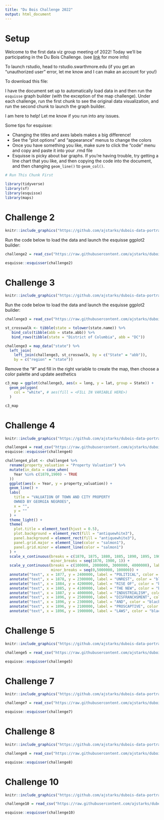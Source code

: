 ```yaml
---
title: "Du Bois Challenge 2022"
output: html_document
---
```


# Setup

Welcome to the first data viz group meeting of 2022! Today we'll be participating in the Du Bois Challenge. (see [link](https://github.com/ajstarks/dubois-data-portraits/tree/master/challenge/2022) for more info)

To launch rstudio, head to rstudio.swarthmore.edu (if you get an "unauthorized user" error, let me know and I can make an account for you!)

To download this file:

I have the document set up to automatically load data in and then run the `esquisse` graph builder (with the exception of the map challenge). Under each challenge, run the first chunk to see the original data visualization, and run the second chunk to launch the graph builder. 

I am here to help! Let me know if you run into any issues. 

Some tips for esquisse: 

 - Changing the titles and axes labels makes a big difference! 
 - See the "plot options" and "appearance" menus to change the colors
 - Once you have something you like, make sure to click the "code" menu and copy and paste it into your .rmd file
 - Esquisse is picky about bar graphs. If you're having trouble, try getting a line chart that you like, and then copying the code into the document, and then changing `geom_line()` to `geom_col()`. 

```r
# Run This Chunk First

library(tidyverse)
library(sf)
library(esquisse)
library(maps)
```

# Challenge 2

```r
knitr::include_graphics("https://github.com/ajstarks/dubois-data-portraits/blob/master/challenge/2022/challenge02/original-plate-22.jpg?raw=true")
```

Run the code below to load the data and launch the esquisse ggplot2 builder:

```r
challenge2 = read_csv("https://raw.githubusercontent.com/ajstarks/dubois-data-portraits/master/challenge/2022/challenge02/data.csv")

esquisse::esquisser(challenge2)
```


# Challenge 3

```r
knitr::include_graphics("https://github.com/ajstarks/dubois-data-portraits/blob/master/challenge/2022/challenge03/original-plate-02.jpg?raw=true")
```

Run the code below to load the data and launch the esquisse ggplot2 builder:

```r
challenge3 = read_csv("https://raw.githubusercontent.com/ajstarks/dubois-data-portraits/master/challenge/2022/challenge03/data.csv")

st_crosswalk <- tibble(state = tolower(state.name)) %>%
   bind_cols(tibble(abb = state.abb)) %>% 
   bind_rows(tibble(state = "District of Columbia", abb = "DC"))

challenge3 = map_data("state") %>%
  left_join(
    left_join(challenge3, st_crosswalk, by = c("State" = "abb")),
    by = c("region" = "state")) 
```

Remove the "#" and fill in the right variable to create the map, then choose a color palette and update aesthetics

```r
c3_map = ggplot(challenge3, aes(x = long, y = lat, group = State)) + 
  geom_polygon(
    col = "white", # aes(fill = <FILL IN VARIABLE HERE>)
  )

c3_map
```


# Challenge 4

```r
knitr::include_graphics("https://github.com/ajstarks/dubois-data-portraits/blob/master/challenge/2022/challenge04/original-plate-21.jpg?raw=true")
```

```r
challenge4 = read_csv("https://raw.githubusercontent.com/ajstarks/dubois-data-portraits/master/challenge/2022/challenge04/data.csv")
esquisse::esquisser(challenge4)

challenge4_plot <- challenge4 %>%
  rename(property_valuation = "Property Valuation") %>%
  mutate(in_data = case_when(
    Year %in% c(1870,1900) ~ TRUE
  ))
  ggplot(aes(x = Year, y = property_valuation)) +
  geom_line() +
  labs(
    title = "VALUATION OF TOWN AND CITY PROPERTY 
    OWNED BY GEORGIA NEGROES",
    x = "",
    y = ""
  ) + 
  theme_light() +
  theme(
    plot.title = element_text(hjust = 0.5),
    plot.background = element_rect(fill = "antiquewhite3"),
    panel.background = element_rect(fill = "antiquewhite3"),
    panel.grid.major = element_line(color = "salmon1"),
    panel.grid.minor = element_line(color = "salmon1")
  ) +
  scale_x_continuous(breaks = c(1870, 1875, 1880, 1885, 1890, 1895, 1900),
                     minor_breaks = seq(1870, 1900, 1)) + 
  scale_y_continuous(breaks = c(100000, 2000000, 3000000, 4000000), labels = scales::comma, 
                     minor_breaks = seq(0,5000000, 100000)) +
  annotate("text", x = 1877, y = 2400000, label = "POLITICAL", color = "black", size = 4) +
  annotate("text", x = 1878, y = 2300000, label = "UNREST", color = "black", size = 4) +
  annotate("text", x = 1884, y = 4200000, label = "RISE OF", color = "black", size = 4) +
  annotate("text", x = 1885, y = 4100000, label = "THE NEW", color = "black", size = 4) +
  annotate("text", x = 1887, y = 4000000, label = "INDUSTRIALISM", color = "black", size = 4) +
  annotate("text", x = 1896, y = 2500000, label = "DISFRANCHSMENT", color = "black", size = 3) +
  annotate("text", x = 1896, y = 2300000, label = "AND", color = "black", size = 3) +
  annotate("text", x = 1896, y = 2100000, label = "PROSCAPTIVE", color = "black", size = 3) +
  annotate("text", x = 1896, y = 1900000, label = "LAWS", color = "black", size = 3)
```

# Challenge 5

```r
knitr::include_graphics("https://github.com/ajstarks/dubois-data-portraits/blob/master/challenge/2022/challenge05/original-plate-12.jpg?raw=true")
```

```r
challenge5 = read_csv("https://raw.githubusercontent.com/ajstarks/dubois-data-portraits/master/challenge/2022/challenge05/data.csv")

esquisse::esquisser(challenge5)
```


# Challenge 7

```r
knitr::include_graphics("https://github.com/ajstarks/dubois-data-portraits/blob/master/challenge/2022/challenge07/original-plate-53.jpg?raw=true")
```

```r
challenge7 = read_csv("https://raw.githubusercontent.com/ajstarks/dubois-data-portraits/master/challenge/2022/challenge07/data.csv")

esquisse::esquisser(challenge7)
```


# Challenge 8

```r
knitr::include_graphics("https://github.com/ajstarks/dubois-data-portraits/blob/master/challenge/2022/challenge08/original-plate-25.jpg?raw=true")
```

```r
challenge8 = read_csv("https://raw.githubusercontent.com/ajstarks/dubois-data-portraits/master/challenge/2022/challenge08/data.csv")

esquisse::esquisser(challenge8)
```

# Challenge 10

```r
knitr::include_graphics("https://github.com/ajstarks/dubois-data-portraits/blob/master/challenge/2022/challenge10/original-plate-49.jpg?raw=true")
```

```r
challenge10 = read_csv("https://raw.githubusercontent.com/ajstarks/dubois-data-portraits/master/challenge/2022/challenge10/data.csv")

esquisse::esquisser(challenge10)
```
